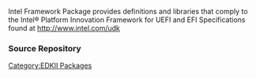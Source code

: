 [[Category:EDKII Packages]]
Intel Framework Package provides definitions and libraries that comply to the Intel® Platform Innovation Framework for UEFI and EFI Specifications found at http://www.intel.com/udk 

===Source Repository===
{{Edk2SubPkg|IntelFrameworkPkg}}